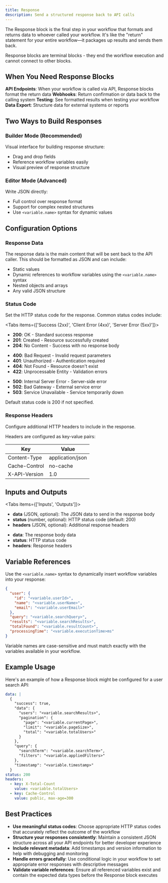 ```yaml
---
title: Response
description: Send a structured response back to API calls
---
```



The Response block is the final step in your workflow that formats and returns data to whoever called your workflow. It's like the "return" statement for your entire workflow—it packages up results and sends them back.

<ThemeImage
  lightSrc="/static/light/response-light.png"
  darkSrc="/static/dark/response-dark.png"
  alt="Response Block Configuration"
  width={350}
  height={175}
/>

<Callout type="info">
  Response blocks are terminal blocks - they end the workflow execution and cannot connect to other blocks.
</Callout>

## When You Need Response Blocks

**API Endpoints**: When your workflow is called via API, Response blocks format the return data
**Webhooks**: Return confirmation or data back to the calling system
**Testing**: See formatted results when testing your workflow
**Data Export**: Structure data for external systems or reports

## Two Ways to Build Responses

### Builder Mode (Recommended)
Visual interface for building response structure:
- Drag and drop fields
- Reference workflow variables easily
- Visual preview of response structure

### Editor Mode (Advanced)
Write JSON directly:
- Full control over response format
- Support for complex nested structures
- Use `<variable.name>` syntax for dynamic values

## Configuration Options

### Response Data

The response data is the main content that will be sent back to the API caller. This should be formatted as JSON and can include:

- Static values
- Dynamic references to workflow variables using the `<variable.name>` syntax
- Nested objects and arrays
- Any valid JSON structure

### Status Code

Set the HTTP status code for the response. Common status codes include:

<Tabs items={['Success (2xx)', 'Client Error (4xx)', 'Server Error (5xx)']}>
  <Tab>
    <ul className="list-disc space-y-2 pl-6">
      <li><strong>200</strong>: OK - Standard success response</li>
      <li><strong>201</strong>: Created - Resource successfully created</li>
      <li><strong>204</strong>: No Content - Success with no response body</li>
    </ul>
  </Tab>
  <Tab>
    <ul className="list-disc space-y-2 pl-6">
      <li><strong>400</strong>: Bad Request - Invalid request parameters</li>
      <li><strong>401</strong>: Unauthorized - Authentication required</li>
      <li><strong>404</strong>: Not Found - Resource doesn't exist</li>
      <li><strong>422</strong>: Unprocessable Entity - Validation errors</li>
    </ul>
  </Tab>
  <Tab>
    <ul className="list-disc space-y-2 pl-6">
      <li><strong>500</strong>: Internal Server Error - Server-side error</li>
      <li><strong>502</strong>: Bad Gateway - External service error</li>
      <li><strong>503</strong>: Service Unavailable - Service temporarily down</li>
    </ul>
  </Tab>
</Tabs>

<p className="mt-4 text-sm text-gray-600 dark:text-gray-400">
  Default status code is 200 if not specified.
</p>

### Response Headers

Configure additional HTTP headers to include in the response.

Headers are configured as key-value pairs:

| Key | Value |
|-----|-------|
| Content-Type | application/json |
| Cache-Control | no-cache |
| X-API-Version | 1.0 |

## Inputs and Outputs

<Tabs items={['Inputs', 'Outputs']}>
  <Tab>
    <ul className="list-disc space-y-2 pl-6">
      <li>
        <strong>data</strong> (JSON, optional): The JSON data to send in the response body
      </li>
      <li>
        <strong>status</strong> (number, optional): HTTP status code (default: 200)
      </li>
      <li>
        <strong>headers</strong> (JSON, optional): Additional response headers
      </li>
    </ul>
  </Tab>
  <Tab>
    <ul className="list-disc space-y-2 pl-6">
      <li><strong>data</strong>: The response body data</li>
      <li><strong>status</strong>: HTTP status code</li>
      <li><strong>headers</strong>: Response headers</li>
    </ul>
  </Tab>
</Tabs>

## Variable References

Use the `<variable.name>` syntax to dynamically insert workflow variables into your response:

```json
{
  "user": {
    "id": "<variable.userId>",
    "name": "<variable.userName>",
    "email": "<variable.userEmail>"
  },
  "query": "<variable.searchQuery>",
  "results": "<variable.searchResults>",
  "totalFound": "<variable.resultCount>",
  "processingTime": "<variable.executionTime>ms"
}
```

<Callout type="warning">
  Variable names are case-sensitive and must match exactly with the variables available in your workflow.
</Callout>

## Example Usage

Here's an example of how a Response block might be configured for a user search API:

```yaml
data: |
  {
    "success": true,
    "data": {
      "users": "<variable.searchResults>",
      "pagination": {
        "page": "<variable.currentPage>",
        "limit": "<variable.pageSize>",
        "total": "<variable.totalUsers>"
      }
    },
    "query": {
      "searchTerm": "<variable.searchTerm>",
      "filters": "<variable.appliedFilters>"
    },
    "timestamp": "<variable.timestamp>"
  }
status: 200
headers:
  - key: X-Total-Count
    value: <variable.totalUsers>
  - key: Cache-Control
    value: public, max-age=300
```

## Best Practices

- **Use meaningful status codes**: Choose appropriate HTTP status codes that accurately reflect the outcome of the workflow
- **Structure your responses consistently**: Maintain a consistent JSON structure across all your API endpoints for better developer experience
- **Include relevant metadata**: Add timestamps and version information to help with debugging and monitoring
- **Handle errors gracefully**: Use conditional logic in your workflow to set appropriate error responses with descriptive messages
- **Validate variable references**: Ensure all referenced variables exist and contain the expected data types before the Response block executes

